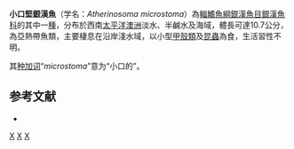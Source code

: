 {{Speciesbox 
| status = NE
| status_system = IUCN3.1
| taxon = Atherinosoma microstoma
| authority = [[Günther|Günther]], 1861
| synonyms = *''Atherina microstoma'' <small>Günther, 1861</small>
*''Atherinosoma vorax'' <small>Castelnau, 1872</small>
}}
'''小口堅銀漢魚'''（学名：''Atherinosoma microstoma''）為[[輻鰭魚綱|輻鰭魚綱]][[銀漢魚目|銀漢魚目]][[銀漢魚科|銀漢魚科]]的其中一[[種|種]]，分布於西南[[太平洋|太平洋]][[澳洲|澳洲]]淡水、半鹹水及海域，體長可達10.7公分，為亞熱帶魚類，主要棲息在沿岸淺水域，以小型[[甲殼類|甲殼類]]及[[昆蟲|昆蟲]]為食，生活習性不明。

其[[种加词|种加词]]“''microstoma''”意为“小口的”。

== 参考文献 ==
*{{FishBase_species|genus=Atherinosoma|species=microstoma|year=2016|month=4}}

{{Taxonbar|from=Q2447793}}

[[Category:銀漢魚科|X]]
[[Category:堅銀漢魚屬|X]]
[[Category:1861年描述的鱼类|X]]

{{魚類小作品}}